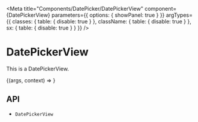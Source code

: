 

<Meta
  title="Components/DatePicker/DatePickerView"
  component={DatePickerView}
  parameters={{
    options: { showPanel: true }
  }}
  argTypes={{
    classes: {
      table: {
        disable: true
      }
    },
    className: {
      table: {
        disable: true
      }
    },
    sx: {
      table: {
        disable: true
      }
    }
  }}
/>

# DatePickerView

This is a DatePickerView.

<Canvas>
  <Story name="Demo">{(args, context) => <DatePickerView {...args} weekStart={+args.weekStart || 0} />}</Story>
</Canvas>

<ArgsTable story="Demo" />

## API

<ul>
  <li>
    <LinkTo kind="components-api-DatePickerView" story="page">
      <code>DatePickerView</code>
    </LinkTo>
  </li>
</ul>
